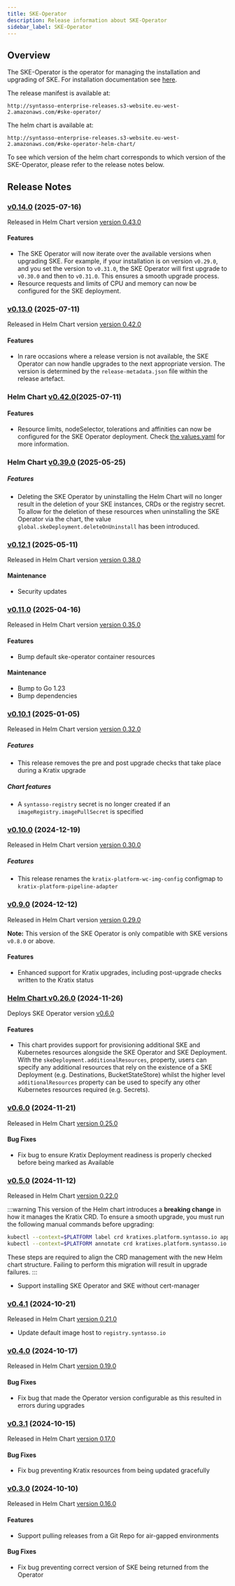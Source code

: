 ```yaml
---
title: SKE-Operator
description: Release information about SKE-Operator
sidebar_label: SKE-Operator
---
```


## Overview

The SKE-Operator is the operator for managing the installation and upgrading of
SKE. For installation documentation see [here](/ske/kratix/intro).

The release manifest is available at:

```
http://syntasso-enterprise-releases.s3-website.eu-west-2.amazonaws.com/#ske-operator/
```

The helm chart is available at:

```
http://syntasso-enterprise-releases.s3-website.eu-west-2.amazonaws.com/#ske-operator-helm-chart/
```

To see which version of the helm chart corresponds to which version of the
SKE-Operator, please refer to the release notes below.

## Release Notes

### [v0.14.0](http://syntasso-enterprise-releases.s3-website.eu-west-2.amazonaws.com/#ske-operator/v0.14.0/) (2025-07-16)

Released in Helm Chart version [version 0.43.0](http://syntasso-enterprise-releases.s3-website.eu-west-2.amazonaws.com/#ske-operator-helm-chart/0.43.0/)

#### Features

* The SKE Operator will now iterate over the available versions when upgrading
  SKE. For example, if your installation is on version `v0.29.0`, and you set
  the version to `v0.31.0`, the SKE Operator will first upgrade to `v0.30.0` and
  then to `v0.31.0`. This ensures a smooth upgrade process.
* Resource requests and limits of CPU and memory can now be configured for the SKE deployment.

### [v0.13.0](http://syntasso-enterprise-releases.s3-website.eu-west-2.amazonaws.com/#ske-operator/v0.13.0/) (2025-07-11)

Released in Helm Chart version [version 0.42.0](http://syntasso-enterprise-releases.s3-website.eu-west-2.amazonaws.com/#ske-operator-helm-chart/0.42.0/)

#### Features

* In rare occasions where a release version is not available, the SKE Operator
can now handle upgrades to the next appropriate version. The version is
determined by the `release-metadata.json` file within the release artefact.

### Helm Chart [v0.42.0](http://syntasso-enterprise-releases.s3-website.eu-west-2.amazonaws.com/#ske-operator-helm-chart/0.42.0/)(2025-07-11)

#### Features

* Resource limits, nodeSelector, tolerations and affinities can now be configured for the SKE Operator deployment. Check [the values.yaml](https://github.com/syntasso/helm-charts/blob/75fba8637ac152290997ec1691aac267e5067983/ske-operator/values.yaml#L74-L85) for more information.

### Helm Chart [v0.39.0](http://syntasso-enterprise-releases.s3-website.eu-west-2.amazonaws.com/#ske-operator-helm-chart/0.39.0/) (2025-05-25)

##### Features

* Deleting the SKE Operator by uninstalling the Helm Chart will no longer result in the deletion of your SKE instances, CRDs or the registry secret. To
allow for the deletion of these resources when uninstalling the SKE Operator via the chart, the value `global.skeDeployment.deleteOnUninstall` has been introduced.

### [v0.12.1](http://syntasso-enterprise-releases.s3-website.eu-west-2.amazonaws.com/#ske-operator/v0.12.1/) (2025-05-11)

Released in Helm Chart version [version 0.38.0](http://syntasso-enterprise-releases.s3-website.eu-west-2.amazonaws.com/#ske-operator-helm-chart/0.38.0/)

#### Maintenance

* Security updates

### [v0.11.0](http://syntasso-enterprise-releases.s3-website.eu-west-2.amazonaws.com/#ske-operator/v0.11.0/) (2025-04-16)

Released in Helm Chart version [version 0.35.0](http://syntasso-enterprise-releases.s3-website.eu-west-2.amazonaws.com/#ske-operator-helm-chart/0.35.0/)

#### Features

* Bump default ske-operator container resources

#### Maintenance

* Bump to Go 1.23
* Bump dependencies

### [v0.10.1](http://syntasso-enterprise-releases.s3-website.eu-west-2.amazonaws.com/#ske-operator/v0.10.1/) (2025-01-05)

Released in Helm Chart version [version 0.32.0](http://syntasso-enterprise-releases.s3-website.eu-west-2.amazonaws.com/#ske-operator-helm-chart/0.32.0/)

##### Features

* This release removes the pre and post upgrade checks that take place during a Kratix upgrade

##### Chart features

* A `syntasso-registry` secret is no longer created if an `imageRegistry.imagePullSecret` is specified

### [v0.10.0](http://syntasso-enterprise-releases.s3-website.eu-west-2.amazonaws.com/#ske-operator/v0.10.0/) (2024-12-19)

Released in Helm Chart version [version 0.30.0](http://syntasso-enterprise-releases.s3-website.eu-west-2.amazonaws.com/#ske-operator-helm-chart/0.29.0/)

##### Features

* This release renames the `kratix-platform-wc-img-config` configmap to `kratix-platform-pipeline-adapter`

### [v0.9.0](http://syntasso-enterprise-releases.s3-website.eu-west-2.amazonaws.com/#ske-operator/v0.9.0/) (2024-12-12)

Released in Helm Chart version [version 0.29.0](http://syntasso-enterprise-releases.s3-website.eu-west-2.amazonaws.com/#ske-operator-helm-chart/0.29.0/)

**Note:** This version of the SKE Operator is only compatible with SKE versions `v0.8.0` or above.

#### Features

* Enhanced support for Kratix upgrades, including post-upgrade checks written to the Kratix status

### [Helm Chart v0.26.0](http://syntasso-enterprise-releases.s3-website.eu-west-2.amazonaws.com/#ske-operator-helm-chart/0.26.0/) (2024-11-26)

Deploys SKE Operator version [v0.6.0](http://syntasso-enterprise-releases.s3-website.eu-west-2.amazonaws.com/#ske-operator/v0.6.0/)

#### Features

* This chart provides support for provisioning additional SKE and Kubernetes resources alongside the SKE Operator and SKE Deployment. With the
`skeDeployment.additionalResources`, property, users can specify any additional resources that rely on the existence of a SKE Deployment
(e.g. Destinations, BucketStateStore) whilst the higher level `additionalResources` property can be used to specify any other Kubernetes resources
required (e.g. Secrets).

### [v0.6.0](http://syntasso-enterprise-releases.s3-website.eu-west-2.amazonaws.com/#ske-operator/v0.6.0/) (2024-11-21)

Released in Helm Chart [version 0.25.0](http://syntasso-enterprise-releases.s3-website.eu-west-2.amazonaws.com/#ske-operator-helm-chart/0.25.0/)

#### Bug Fixes

* Fix bug to ensure Kratix Deployment readiness is properly checked before being marked as Available

### [v0.5.0](http://syntasso-enterprise-releases.s3-website.eu-west-2.amazonaws.com/#ske-operator/v0.5.0/) (2024-11-12)

Released in Helm Chart [version 0.22.0](http://syntasso-enterprise-releases.s3-website.eu-west-2.amazonaws.com/#ske-operator-helm-chart/0.22.0/)

:::warning
This version of the Helm chart introduces a **breaking change** in how it manages
the Kratix CRD. To ensure a smooth upgrade, you must run the following manual
commands before upgrading:

```bash
kubectl --context=$PLATFORM label crd kratixes.platform.syntasso.io app.kubernetes.io/managed-by=Helm
kubectl --context=$PLATFORM annotate crd kratixes.platform.syntasso.io meta.helm.sh/release-name=ske-operator meta.helm.sh/release-namespace=kratix-platform-system
```

These steps are required to align the CRD management with the new Helm chart
structure. Failing to perform this migration will result in upgrade failures.
:::

* Support installing SKE Operator and SKE without cert-manager

### [v0.4.1](http://syntasso-enterprise-releases.s3-website.eu-west-2.amazonaws.com/#ske-operator/v0.4.1/) (2024-10-21)

Released in Helm Chart [version 0.21.0](http://syntasso-enterprise-releases.s3-website.eu-west-2.amazonaws.com/#ske-operator-helm-chart/0.21.0/)

* Update default image host to `registry.syntasso.io`

### [v0.4.0](http://syntasso-enterprise-releases.s3-website.eu-west-2.amazonaws.com/#ske-operator/v0.4.0/) (2024-10-17)

Released in Helm Chart [version 0.19.0](http://syntasso-enterprise-releases.s3-website.eu-west-2.amazonaws.com/#ske-operator-helm-chart/0.19.0/)

#### Bug Fixes

* Fix bug that made the Operator version configurable as this resulted in errors during upgrades

### [v0.3.1](http://syntasso-enterprise-releases.s3-website.eu-west-2.amazonaws.com/#ske-operator/v0.3.1/) (2024-10-15)

Released in Helm Chart [version 0.17.0](http://syntasso-enterprise-releases.s3-website.eu-west-2.amazonaws.com/#ske-operator-helm-chart/0.17.0/)

#### Bug Fixes

* Fix bug preventing Kratix resources from being updated gracefully

### [v0.3.0](http://syntasso-enterprise-releases.s3-website.eu-west-2.amazonaws.com/#ske-operator/v0.3.0/) (2024-10-10)

Released in Helm Chart [version 0.16.0](http://syntasso-enterprise-releases.s3-website.eu-west-2.amazonaws.com/#ske-operator-helm-chart/0.16.0/)

#### Features

* Support pulling releases from a Git Repo for air-gapped environments


#### Bug Fixes

* Fix bug preventing correct version of SKE being returned from the Operator
